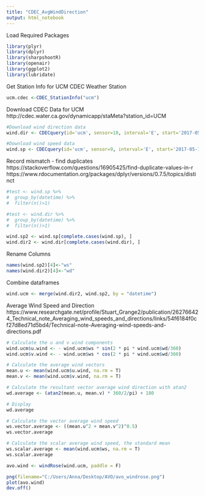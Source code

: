 ```yaml
---
title: "CDEC_AvgWindDirection"
output: html_notebook
---
```


Load Required Packages

```r
library(plyr)
library(dplyr)
library(sharpshootR)
library(openair)
library(ggplot2)
library(lubridate)
```

Get Station Info for UCM CDEC Weather Station

```r
ucm.cdec <-CDEC_StationInfo("ucm")
```



Download CDEC Data for UCM
http://cdec.water.ca.gov/dynamicapp/staMeta?station_id=UCM 


```r
#Download wind direction data
wind.dir <- CDECquery(id='ucm', sensor=10, interval='E', start='2017-05-18', end='2018-05-18')

#Download wind speed data
wind.sp <- CDECquery(id='ucm', sensor=9, interval='E', start='2017-05-18', end='2018-05-18')

```

Record mismatch - find duplicates
https://stackoverflow.com/questions/16905425/find-duplicate-values-in-r 
https://www.rdocumentation.org/packages/dplyr/versions/0.7.5/topics/distinct 
```r
#test <- wind.sp %>% 
#  group_by(datetime) %>% 
#  filter(n()>1)

#test <- wind.dir %>% 
#  group_by(datetime) %>% 
#  filter(n()>1)

wind.sp2 <- wind.sp[complete.cases(wind.sp), ]
wind.dir2 <- wind.dir[complete.cases(wind.dir), ]

```

Rename Columns
```r
names(wind.sp2)[4]<-"ws"
names(wind.dir2)[4]<-"wd"
```


Combine dataframes
```r
wind.ucm <- merge(wind.dir2, wind.sp2, by = "datetime")
```

Average Wind Speed and Direction
https://www.researchgate.net/profile/Stuart_Grange2/publication/262766424_Technical_note_Averaging_wind_speeds_and_directions/links/54f6184f0cf27d8ed71d5bd4/Technical-note-Averaging-wind-speeds-and-directions.pdf 

```r
# Calculate the u and v wind components
wind.ucm$u.wind <- - wind.ucm$ws * sin(2 * pi * wind.ucm$wd/360)
wind.ucm$v.wind <- - wind.ucm$ws * cos(2 * pi * wind.ucm$wd/360)

# Calculate the average wind vectors
mean.u <- mean(wind.ucm$u.wind, na.rm = T)
mean.v <- mean(wind.ucm$v.wind, na.rm = T)

# Calculate the resultant vector average wind direction with atan2
wd.average <- (atan2(mean.u, mean.v) * 360/2/pi) + 180

# Display
wd.average

# Calculate the vector average wind speed
ws.vector.average <- ((mean.u^2 + mean.v^2)^0.5)
ws.vector.average

# Calculate the scalar average wind speed, the standard mean
ws.scalar.average <- mean(wind.ucm$ws, na.rm = T)
ws.scalar.average


```

```r
avo.wind <- windRose(wind.ucm, paddle = F)

png(filename="C:/Users/Anna/Desktop/AVO/avo_windrose.png")
plot(avo.wind)
dev.off()
```



